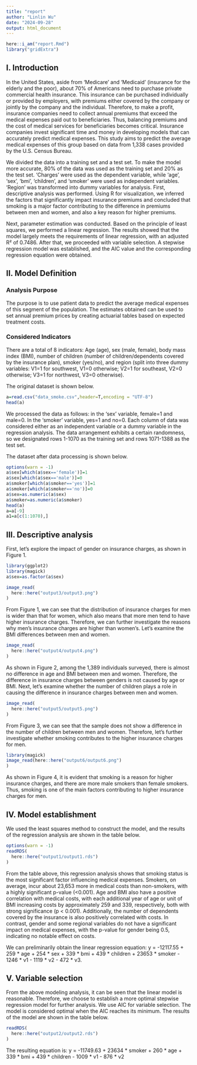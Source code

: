 ```yaml
---
title: "report"
author: "Linlin Wu"
date: "2024-09-28"
output: html_document
---
```

```r
here::i_am("report.Rmd")
library("gridExtra")
```
## I. Introduction

In the United States, aside from 'Medicare' and 'Medicaid' (insurance for the elderly and the poor), about 70% of Americans need to purchase private commercial health insurance. This insurance can be purchased individually or provided by employers, with premiums either covered by the company or jointly by the company and the individual. Therefore, to make a profit, insurance companies need to collect annual premiums that exceed the medical expenses paid out to beneficiaries. Thus, balancing premiums and the cost of medical services for beneficiaries becomes critical. Insurance companies invest significant time and money in developing models that can accurately predict medical expenses. This study aims to predict the average medical expenses of this group based on data from 1,338 cases provided by the U.S. Census Bureau.

We divided the data into a training set and a test set. To make the model more accurate, 80% of the data was used as the training set and 20% as the test set. 'Charges' were used as the dependent variable, while 'age', 'sex', 'bmi', 'children', and 'smoker' were used as independent variables. 'Region' was transformed into dummy variables for analysis. First, descriptive analysis was performed. Using R for visualization, we inferred the factors that significantly impact insurance premiums and concluded that smoking is a major factor contributing to the difference in premiums between men and women, and also a key reason for higher premiums.

Next, parameter estimation was conducted. Based on the principle of least squares, we performed a linear regression. The results showed that the model largely meets the requirements of linear regression, with an adjusted R² of 0.7486. After that, we proceeded with variable selection. A stepwise regression model was established, and the AIC value and the corresponding regression equation were obtained.

## II. Model Definition

### Analysis Purpose 
The purpose is to use patient data to predict the average medical expenses of this segment of the population. The estimates obtained can be used to set annual premium prices by creating actuarial tables based on expected treatment costs.

### Considered Indicators 
There are a total of 8 indicators: Age (age), sex (male, female), body mass index (BMI), number of children (number of children/dependents covered by the insurance plan), smoker (yes/no), and region (split into three dummy variables: V1=1 for southwest, V1=0 otherwise; V2=1 for southeast, V2=0 otherwise; V3=1 for northwest, V3=0 otherwise).

The original dataset is shown below.
```r
a=read.csv("data_smoke.csv",header=T,encoding = "UTF-8")
head(a)
```

We processed the data as follows: in the 'sex' variable, female=1 and male=0. In the 'smoker' variable, yes=1 and no=0. Each column of data was considered either as an independent variable or a dummy variable in the regression analysis. The data arrangement exhibits a certain randomness, so we designated rows 1-1070 as the training set and rows 1071-1388 as the test set.

The dataset after data processing is shown below.

```r
options(warn = -1)
a$sex[which(a$sex=='female')]=1
a$sex[which(a$sex=='male')]=0
a$smoker[which(a$smoker=='yes')]=1
a$smoker[which(a$smoker=='no')]=0
a$sex=as.numeric(a$sex)
a$smoker=as.numeric(a$smoker)
head(a)
a=a[-9]
a1=a[c(1:1070),]
```

## III. Descriptive analysis
First, let's explore the impact of gender on insurance charges, as shown in Figure 1.
```r
library(ggplot2)
library(magick)
a$sex=as.factor(a$sex)

image_read( 
  here::here("output3/output3.png")
)
```
From Figure 1, we can see that the distribution of insurance charges for men is wider than that for women, which also means that more men tend to have higher insurance charges. Therefore, we can further investigate the reasons why men's insurance charges are higher than women's. Let's examine the BMI differences between men and women.
```r
image_read(
  here::here("output4/output4.png")
)
```


As shown in Figure 2, among the 1,389 individuals surveyed, there is almost no difference in age and BMI between men and women. Therefore, the difference in insurance charges between genders is not caused by age or BMI. Next, let's examine whether the number of children plays a role in causing the difference in insurance charges between men and women.



```r
image_read(
  here::here("output5/output5.png")
)
```
From Figure 3, we can see that the sample does not show a difference in the number of children between men and women. Therefore, let's further investigate whether smoking contributes to the higher insurance charges for men.
```r
library(magick)
image_read(here::here("output6/output6.png")
)
```
As shown in Figure 4, it is evident that smoking is a reason for higher insurance charges, and there are more male smokers than female smokers. Thus, smoking is one of the main factors contributing to higher insurance charges for men.

## IV. Model establishment
We used the least squares method to construct the model, and the results of the regression analysis are shown in the table below.
```r
options(warn = -1)
readRDS(
  here::here("output1/output1.rds")
)
```
From the table above, this regression analysis shows that smoking status is the most significant factor influencing medical expenses. Smokers, on average, incur about 23,653 more in medical costs than non-smokers, with a highly significant p-value (<0.001). Age and BMI also have a positive correlation with medical costs, with each additional year of age or unit of BMI increasing costs by approximately 259 and 339, respectively, both with strong significance (p < 0.001). Additionally, the number of dependents covered by the insurance is also positively correlated with costs. In contrast, gender and some regional variables do not have a significant impact on medical expenses, with the p-value for gender being 0.5, indicating no notable effect on costs.

We can preliminarily obtain the linear regression equation:
y = -12117.55 + 259 * age + 254 * sex + 339 * bmi + 439 * children + 23653 * smoker - 1246 * v1 - 1119 * v2 - 472 * v3.

## V. Variable selection
From the above modeling analysis, it can be seen that the linear model is reasonable. Therefore, we choose to establish a more optimal stepwise regression model for further analysis. We use AIC for variable selection. The model is considered optimal when the AIC reaches its minimum. The results of the model are shown in the table below.

```r
readRDS(
  here::here("output2/output2.rds")
)
```

The resulting equation is:
y = -11749.63 + 23634 * smoker + 260 * age + 339 * bmi + 439 * children - 1009 * v1 - 876 * v2
